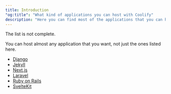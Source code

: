 ```yaml
---
title: Introduction
"og:title": "What kind of applications you can host with Coolify"
description: "Here you can find most of the applications that you can host with Coolify."
---
```


<Tip>
The list is not complete.

You can host almost any application that you want, not just the ones listed here.

</Tip>

- [Django](/resources/applications/django)
- [Jekyll](/resources/applications/jekyll)
- [Next.js](/resources/applications/nextjs)
- [Laravel](/resources/applications/laravel)
- [Ruby on Rails](/resources/applications/rails)
- [SvelteKit](/resources/applications/svelte-kit)
